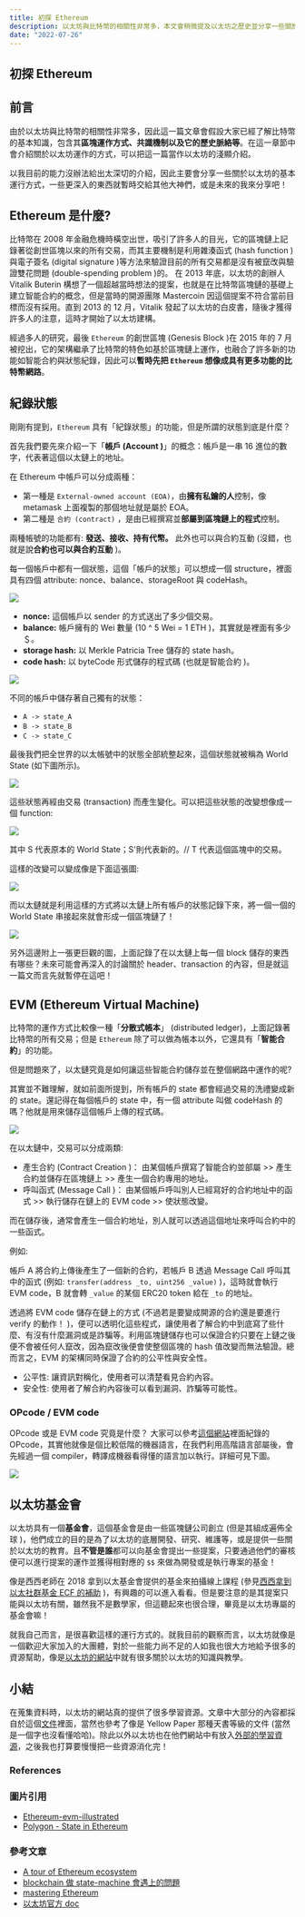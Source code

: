 ```yaml
---
title: 初探 Ethereum
description: 以太坊與比特幣的相關性非常多，本文會稍微提及以太坊之歷史並分享一些關於以太坊的基本運行方式。
date: "2022-07-26"
---
```


## 初探 Ethereum

## 前言

由於以太坊與比特幣的相關性非常多，因此這一篇文章會假設大家已經了解比特幣的基本知識，包含其**區塊運作方式、共識機制以及它的歷史脈絡等**。在這一章節中會介紹關於以太坊運作的方式，可以把這一篇當作以太坊的淺顯介紹。

以我目前的能力沒辦法給出太深切的介紹，因此主要會分享一些關於以太坊的基本運行方式，一些更深入的東西就暫時交給其他大神們，或是未來的我來分享吧！

## Ethereum 是什麼?

比特幣在 2008 年金融危機時橫空出世，吸引了許多人的目光，它的區塊鏈上記錄著從創世區塊以來的所有交易，而其主要機制是利用雜湊函式 (hash function )與電子簽名 (digital signature )等方法來驗證目前的所有交易都是沒有被竄改與驗證雙花問題 (double-spending problem )的。
在 2013 年底，以太坊的創辦人 Vitalik Buterin 構想了一個超越當時想法的提案，也就是在比特幣區塊鏈的基礎上建立智能合約的概念，但是當時的開源團隊 Mastercoin 因這個提案不符合當前目標而沒有採用。直到 2013 的 12 月，Vitalik 發起了以太坊的白皮書，隨後才獲得許多人的注意，這時才開始了以太坊建構。

經過多人的研究，最後 `Ethereum` 的創世區塊 (Genesis Block )在 2015 年的 7 月被挖出，它的架構繼承了比特幣的特色如基於區塊鏈上運作，也融合了許多新的功能如智能合約與狀態紀錄，因此可以**暫時先把 `Ethereum` 想像成具有更多功能的比特幣網路**。

## 紀錄狀態

剛剛有提到，`Ethereum` 具有「紀錄狀態」的功能，但是所謂的狀態到底是什麼？

首先我們要先來介紹一下「**帳戶 (Account )**」的概念：帳戶是一串 16 進位的數字，代表著這個以太鏈上的地址。

在 Ethereum 中帳戶可以分成兩種：

- 第一種是 `External-owned account (EOA)`，由**擁有私鑰的人**控制，像 metamask 上面複製的那個地址就是屬於 EOA。
- 第二種是 `合約 (contract)` ，是由已經撰寫並**部屬到區塊鏈上的程式**控制。

兩種帳號的功能都有: **發送、接收、持有代幣。** 此外也可以與合約互動 (沒錯，也就是說**合約也可以與合約互動** )。

每一個帳戶中都有一個狀態，這個「帳戶的狀態」可以想成一個 structure，裡面具有四個 attribute: nonce、balance、storageRoot 與 codeHash。

![](https://i.imgur.com/SXJbWAc.png)

- **nonce:** 這個帳戶以 sender 的方式送出了多少個交易。
- **balance:** 帳戶擁有的 Wei 數量 (10 ^ 5 Wei = 1 ETH )，其實就是裡面有多少＄。
- **storage hash:** 以 Merkle Patricia Tree 儲存的 state hash。
- **code hash:** 以 byteCode 形式儲存的程式碼 (也就是智能合約 )。

![](https://i.imgur.com/AEt5J6P.png)

不同的帳戶中儲存著自己獨有的狀態：

- `A -> state_A`
- `B -> state_B`
- `C -> state_C`

最後我們把全世界的以太帳號中的狀態全部統整起來，這個狀態就被稱為 World State (如下圖所示)。

![](https://cdn-images-1.medium.com/max/1390/0*Xp88A5ehxHD5rS-J.png)

這些狀態再經由交易 (transaction) 而產生變化。可以把這些狀態的改變想像成一個 function:

![](https://i.imgur.com/eOFXg30.png)

其中 S 代表原本的 World State；S'則代表新的。// T 代表這個區塊中的交易。

這樣的改變可以變成像是下面這張圖:

![](https://cdn-images-1.medium.com/max/1390/0*8l2IdJej8sL_ZoMT.png)

而以太鏈就是利用這樣的方式將以太鏈上所有帳戶的狀態記錄下來，將一個一個的 World State 串接起來就會形成一個區塊鏈了！

![](https://i.imgur.com/lK3YgQu.png)

另外這邊附上一張更巨觀的圖，上面記錄了在以太鏈上每一個 block 儲存的東西有哪些？未來可能會再深入的討論關於 header、transaction 的內容，但是就這一篇文而言先就暫停在這吧！

## EVM (Ethereum Virtual Machine)

比特幣的運作方式比較像一種「**分散式帳本**」 (distributed ledger)，上面記錄著比特幣的所有交易；但是 `Ethereum` 除了可以做為帳本以外，它還具有「**智能合約**」的功能。

但是問題來了，以太鏈究竟是如何讓這些智能合約儲存並在整個網路中運作的呢?

其實並不難理解，就如前面所提到，所有帳戶的 state 都會經過交易的洗禮變成新的 state。還記得在每個帳戶的 state 中，有一個 attribute 叫做 codeHash 的嗎？他就是用來儲存這個帳戶上傳的程式碼。

![](https://cdn-images-1.medium.com/max/1390/0*nwh47MUrrfivJiSy.png)

在以太鏈中，交易可以分成兩類:

- 產生合約  (Contract Creation )： 由某個帳戶撰寫了智能合約並部屬 >> 產生合約並儲存在區塊鏈上 >> 產生一個合約專用的地址。
- 呼叫函式  (Message Call )： 由某個帳戶呼叫別人已經寫好的合約地址中的函式 >> 執行儲存在鏈上的 EVM code >> 使狀態改變。

而在儲存後，通常會產生一個合約地址，別人就可以透過這個地址來呼叫合約中的一些函式。

例如:

帳戶 A 將合約上傳後產生了一個新的合約，若帳戶 B 透過 Message Call 呼叫其中的函式 (例如: `transfer(address _to, uint256 _value)` )，這時就會執行 EVM code，B 就會轉 `_value` 的某個 ERC20 token 給在 `_to` 的地址。

透過將 EVM code 儲存在鏈上的方式  (不過若是要變成開源的合約還是要進行 verify 的動作！ )，便可以透明化這些程式，讓使用者了解合約中到底寫了些什麼、有沒有什麼漏洞或是詐騙等。利用區塊鏈儲存也可以保證合約只要在上鏈之後便不會被任何人竄改，因為竄改後便會使整個區塊的 hash 值改變而無法驗證。總而言之，EVM 的架構同時保證了合約的公平性與安全性。

- 公平性: 讓資訊對稱化，使用者可以清楚看見合約內容。
- 安全性: 使用者了解合約內容後可以看到漏洞、詐騙等可能性。

### OPcode / EVM code

OPcode 或是 EVM code 究竟是什麼？
大家可以參考[這個網站](https://ethereum.org/en/developers/docs/evm/opcodes/)裡面紀錄的 OPcode，其實他就像是個比較低階的機器語言，在我們利用高階語言部屬後，會先經過一個 compiler，轉譯成機器看得懂的語言加以執行。詳細可見下圖。

![](https://cdn-images-1.medium.com/max/1390/0*yaHo89-w9MYg11Qb.png)

## 以太坊基金會

以太坊具有一個**基金會**，這個基金會是由一些區塊鏈公司創立 (但是其組成遍佈全球 )，他們成立的目的是為了以太坊的底層開發、研究、維護等，或是提供一些關於以太坊的教育。且**不管是誰**都可以向基金會提出一些提案，只要通過他們的審核便可以進行提案的運作並獲得相對應的 `$$` 來做為開發或是執行專案的基金！

像是西西老師在 2018 拿到以太基金會提供的基金來拍攝線上課程 (參見[西西拿到以太社群基金 ECF 的補助](https://superdcc.medium.com/%E8%A5%BF%E8%A5%BF%E6%8B%BF%E5%88%B0%E4%BB%A5%E5%A4%AA%E7%A4%BE%E7%BE%A4%E5%9F%BA%E9%87%91ecf%E7%9A%84%E8%A3%9C%E5%8A%A9-65f7b2c4244a) )，有興趣的可以進入看看。但是要注意的是其提案只能與以太坊有關，雖然我不是數學家，但這聽起來也很合理，畢竟是以太坊專屬的基金會嘛！

就我自己而言，是很喜歡這樣的運行方式的。就我目前的觀察而言，以太坊就像是一個歡迎大家加入的大團體，對於一些能力尚不足的人如我也很大方地給予很多的資源幫助，像是[以太坊的網站](https://%60ethereum%60.org/en/developers/docs)中就有很多關於以太坊的知識與教學。

## 小結

在蒐集資料時，以太坊的網站真的提供了很多學習資源。文章中大部分的內容都採自於這個[文件](https://ethereum.org/en/developers/docs/)裡面，當然也參考了像是 Yellow Paper 那種天書等級的文件 (當然是一個字也沒看懂哈哈)。除此以外以太坊也在他們網站中有放入[外部的學習資源](https://ethereum.org/en/developers/tutorials/)，之後我也打算要慢慢把一些資源消化完！

### References

### 圖片引用

- [Ethereum-evm-illustrated](https://takenobu-hs.github.io/downloads/ethereum_evm_illustrated.pdf)
- [Polygon - State in Ethereum](https://docs.polygon.technology/docs/edge/concepts/ethereum-state/#:~:text=The%20account%20state%20contains%20information,account%20has%20an%20account%20state.)

### 參考文章

- [A tour of Ethereum ecosystem](https://youtu.be/uFBu2P1mwFU)
- [blockchain 做 state-machine 會遇上的問題](https://medium.com/@hsiehyungchen/blockchain%E5%81%9Astate-machine%E6%9C%83%E9%81%87%E4%B8%8A%E7%9A%84%E5%95%8F%E9%A1%8C-2c7e98aaed0b)
- [mastering Ethereum](https://github.com/Ethereumbook/Ethereumbook)
- [以太坊官方 doc](https://ethereum.org/en/developers/docs/)
